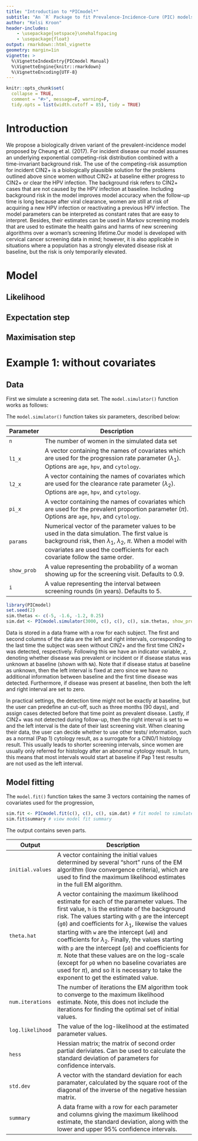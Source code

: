 ```yaml
---
title: "Introduction to *PICmodel*"
subtitle: "An `R` Package to fit Prevalence-Incidence-Cure (PIC) models to interval-censored screening data from a population with a temporary elevated risk at baseline"
author: "Kelsi Kroon"
header-includes:
    - \usepackage{setspace}\onehalfspacing
    - \usepackage{float}
output: rmarkdown::html_vignette
geometry: margin=1in
vignette: >
  %\VignetteIndexEntry{PICmodel Manual}
  %\VignetteEngine{knitr::rmarkdown}
  %\VignetteEncoding{UTF-8}
---
```


```r
knitr::opts_chunk$set(
  collapse = TRUE,
  comment = "#>", message=F, warning=F,
  tidy.opts = list(width.cutoff = 85), tidy = TRUE)
```


# Introduction 

We propose a biologically driven variant of the prevalent-incidence model proposed by Cheung et al. (2017). For incident disease our model assumes an underlying exponential competing-risk distribution combined with a time-invariant background risk. The use of the competing-risk assumption for incident CIN2+ is a biologically plausible solution for the problems outlined above since women without CIN2+ at baseline either progress to CIN2+ or clear the HPV infection. The background risk refers to CIN2+ cases that are not caused by the HPV infection at baseline. Including background risk in the model improves model accuracy when the follow-up time is long because after viral clearance, women are still at risk of acquiring a new HPV infection or reactivating a previous HPV infection. The model parameters can be interpreted as constant rates that are easy to interpret. Besides, their estimates can be used in Markov screening models that are used to estimate the health gains and harms of new screening algorithms over a woman’s screening lifetime.Our model is developed with cervical cancer screening data in mind; however, it is also applicable in situations where a population has a strongly elevated disease risk at baseline, but the risk is only temporarily elevated.

# Model 



## Likelihood

## Expectation step 

## Maximisation step



# Example 1: without covariates 

## Data

First we simulate a screening data set. The `model.simulator()` function works as follows:


The `model.simulator()` function takes six parameters, described below:  

|Parameter   | Description                                          |
|------------|------------------------------------------------------|
| `n`        | The number of women in the simulated data set        |  
|`l1_x`      | A vector containing the names of covariates which are used for the progression rate parameter $(\lambda_1)$. Options are `age`, `hpv`, and `cytology`. |
|`l2_x`      | A vector containing the names of covariates which are used for the clearance rate parameter $(\lambda_2)$. Options are `age`, `hpv`, and `cytology`. |    
|`pi_x`      | A vector containing the names of covariates which are used for the prevalent proportion parameter $(\pi)$. Options are `age`, `hpv`, and `cytology`.       |
|`params`    | Numerical vector of the parameter values to be used in the data simulation. The first value is background risk, then $\lambda_1$, $\lambda_2$, $\pi$. When a model with covariates are used the coefficients for each covariate follow the same order.                                                                               |
|`show_prob` | A value representing the probability of a woman showing up for the screening visit. Defaults to 0.9.     |
|`i`         | A value representing the interval between screening rounds (in years). Defaults to 5.                    |


```r
library(PICmodel)
set.seed(2)
sim.thetas <- c(-5, -1.6, -1.2, 0.25)
sim.dat <- PICmodel.simulator(3000, c(), c(), c(), sim.thetas, show_prob = 0.9, interval=3, include.h=T)
```

Data is stored in a data frame with a row for each subject. The first and second columns of the data are the left and right intervals, corresponding to the last time the subject was seen without CIN2+ and the first time CIN2+ was detected, respectively. Following this we have an indicator variable, $z$, denoting whether disease was prevalent or incident or if disease status was unknown at baseline (shown with `NA`). Note that if disease status at baseline as unknown, then the left interval is fixed at zero since we have no additional information between baseline and the first time disease was detected. Furthermore, if disease was present at baseline, then both the left and right interval are set to zero.

In practical settings, the detection time might not be exactly at baseline, but the user can predefine an cut-off, such as three months (90 days), and assign cases detected before that time point as prevalent disease. Lastly, if CIN2+ was not detected during follow-up, then the right interval is set to $\infty$ and the left interval is the date of their last screening visit. When cleaning their data, the user can decide whether to use other tests/ information, such as a normal (Pap 1) cytology result, as a surrogate for a CIN0/1 histology result. This usually leads to shorter screening intervals, since women are usually only referred for histology after an abnormal cytology result. In turn, this means that most intervals would start at baseline if Pap 1 test results are not used as the left interval. 

## Model fitting 

The `model.fit()` function takes the same 3 vectors containing the names of covariates used for the progression, 
```r
sim.fit <- PICmodel.fit(c(), c(), c(), sim.dat) # fit model to simulated data
sim.fit$summary # view model fit summary
```

The output contains seven parts. 

|Output   | Description                                          |
|------------|------------------------------------------------------|
| `initial.values`        | A vector containing the initial values determined by several "short" runs of the EM algorithm (low convergence criteria), which are used to find the maximum likelihood estimates in the full EM algorithm.   |  
|`theta.hat`      | A vector containing the maximum likelihood estimate for each of the parameter values. The first value, `h` is the estimate of the background risk. The values starting with `g` are the intercept (`g0`) and coefficients for $\lambda_1$, likewise the values starting with `w` are the intercept (`w0`) and coefficients for $\lambda_2$. Finally, the values starting with `p` are the intercept (`p0`) and coefficients for $\pi$. Note that these values are on the log-scale (except for `p0` when no baseline covariates are used for $\pi$), and so it is necessary to take the exponent to get the estimated value.  |
|`num.iterations`      | The number of iterations the EM algorithm took to converge to the maximum likelihood estimate. Note, this does not include the iterations for finding the optimal set of initial values. |    
|`log.likelihood`      | The value of the log-likelihood at the estimated parameter values. |
|`hess`    | Hessian matrix; the matrix of second order partial deriviates. Can be used to calculate the standard deviation of parameters for confidence intervals.                                                                           |
|`std.dev` | A vector with the standard deviation for each paramater, calculated by the square root of the diagonal of the inverse of the negative hessian matrix. |
|`summary`         | A data frame with a row for each parameter and columns giving the maximum likelihood estimate, the standard deviation, along with the lower and upper 95% confidence intervals.                 |
